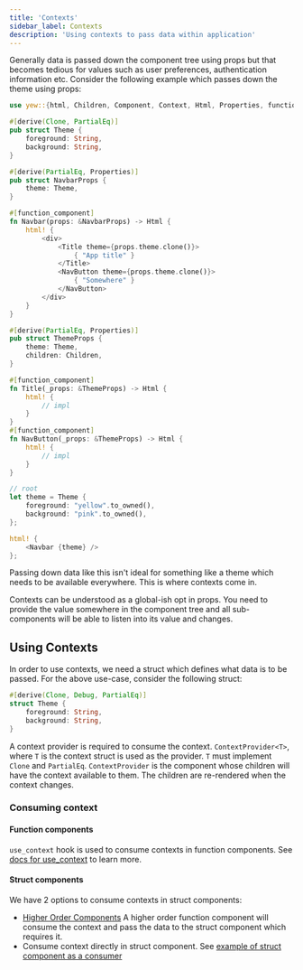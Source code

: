 ```yaml
---
title: 'Contexts'
sidebar_label: Contexts
description: 'Using contexts to pass data within application'
---
```


Generally data is passed down the component tree using props but that becomes tedious for values such as
user preferences, authentication information etc. Consider the following example which passes down the
theme using props:

```rust
use yew::{html, Children, Component, Context, Html, Properties, function_component};

#[derive(Clone, PartialEq)]
pub struct Theme {
    foreground: String,
    background: String,
}

#[derive(PartialEq, Properties)]
pub struct NavbarProps {
    theme: Theme,
}

#[function_component]
fn Navbar(props: &NavbarProps) -> Html {
    html! {
        <div>
            <Title theme={props.theme.clone()}>
                { "App title" }
            </Title>
            <NavButton theme={props.theme.clone()}>
                { "Somewhere" }
            </NavButton>
        </div>
    }
}

#[derive(PartialEq, Properties)]
pub struct ThemeProps {
    theme: Theme,
    children: Children,
}

#[function_component]
fn Title(_props: &ThemeProps) -> Html {
    html! {
        // impl
    }
}
#[function_component]
fn NavButton(_props: &ThemeProps) -> Html {
    html! {
        // impl
    }
}

// root
let theme = Theme {
    foreground: "yellow".to_owned(),
    background: "pink".to_owned(),
};

html! {
    <Navbar {theme} />
};
```

Passing down data like this isn't ideal for something like a theme which needs to be available everywhere.
This is where contexts come in.

Contexts can be understood as a global-ish opt in props.
You need to provide the value somewhere in the component tree and all sub-components will be able to listen into its value and changes.

## Using Contexts

In order to use contexts, we need a struct which defines what data is to be passed.
For the above use-case, consider the following struct:

```rust
#[derive(Clone, Debug, PartialEq)]
struct Theme {
    foreground: String,
    background: String,
}
```

A context provider is required to consume the context. `ContextProvider<T>`, where `T` is the context struct is used as the provider.
`T` must implement `Clone` and `PartialEq`. `ContextProvider` is the component whose children will have the context available to them.
The children are re-rendered when the context changes.

### Consuming context

#### Function components

`use_context` hook is used to consume contexts in function components.
See [docs for use_context](function-components/hooks/use-context) to learn more.

#### Struct components

We have 2 options to consume contexts in struct components:

-   [Higher Order Components](../advanced-topics/struct-components/hoc)
    A higher order function component will consume the context and pass the data to the struct component which requires it.
-   Consume context directly in struct component. See [example of struct component as a consumer](https://github.com/yewstack/yew/tree/master/examples/contexts/src/struct_component_subscriber.rs)
